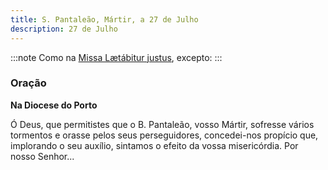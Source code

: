 ```yaml
---
title: S. Pantaleão, Mártir, a 27 de Julho
description: 27 de Julho
---
```


:::note
Como na [Missa Lætábitur justus](/missal/comum/5martirnaopontifice2), excepto:
:::

### Oração

**Na Diocese do Porto**

Ó Deus, que permitistes que o B. Pantaleão, vosso Mártir, sofresse vários
tormentos e orasse pelos seus perseguidores, concedei-nos propício que,
implorando o seu auxílio, sintamos o efeito da vossa misericórdia. Por
nosso Senhor...
